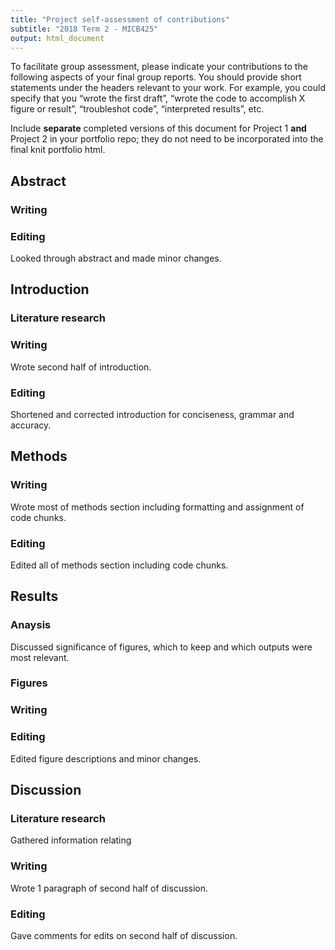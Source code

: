 ```yaml
---
title: "Project self-assessment of contributions"
subtitle: "2018 Term 2 - MICB425"
output: html_document
---
```

To facilitate group assessment, please indicate your contributions to the following aspects of your final group reports. You should provide short statements under the headers relevant to your work. For example, you could specify that you "wrote the first draft", "wrote the code to accomplish X figure or result", "troubleshot code", "interpreted results", etc.

Include **separate** completed versions of this document for Project 1 **and** Project 2 in your portfolio repo; they do not need to be incorporated into the final knit portfolio html.

## Abstract

### Writing

### Editing
Looked through abstract and made minor changes.

## Introduction

### Literature research

### Writing
Wrote second half of introduction. 

### Editing
Shortened and corrected introduction for conciseness, grammar and accuracy. 

## Methods

### Writing
Wrote most of methods section including formatting and assignment of code chunks. 

### Editing
Edited all of methods section including code chunks.

## Results

### Anaysis 
Discussed significance of figures, which to keep and which outputs were most relevant.

### Figures


### Writing

### Editing
Edited figure descriptions and minor changes. 

## Discussion

### Literature research
Gathered information relating 

### Writing
Wrote 1 paragraph of second half of discussion.

### Editing
Gave comments for edits on second half of discussion.

